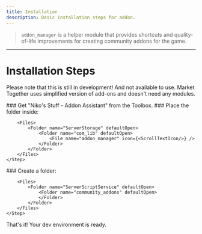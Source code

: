 ```yaml
---
title: Installation
description: Basic installation steps for addon.
---
```



> ``addon_manager`` is a helper module that provides shortcuts and quality-of-life improvements for creating community addons for the game.

---

# Installation Steps
Please note that this is still in development! And not available to use. Market Together uses simplified version of add-ons and doesn't need any modules.

<Steps>
    <Step>
     ### Get "Niko's Stuff - Addon Assistant" from the Toolbox.
    </Step>
    <Step>
     ### Place the folder inside:
   
        <Files>
            <Folder name="ServerStorage" defaultOpen>
                <Folder name="com_lib" defaultOpen>
                    <File name="addon_manager" icon={<ScrollTextIcon/>} />
                </Folder>
            </Folder>
        </Files>
    </Step>
   
   <Step>
   ###   Create a folder:
   
        <Files>
            <Folder name="ServerScriptService" defaultOpen>
                <Folder name="community_addons" defaultOpen>
                </Folder>
            </Folder>
        </Files>
    </Step>

</Steps>

That's it! Your dev environment is ready.
